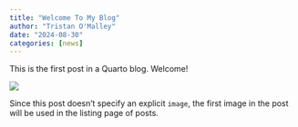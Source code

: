 ```yaml
---
title: "Welcome To My Blog"
author: "Tristan O'Malley"
date: "2024-08-30"
categories: [news]
---
```


This is the first post in a Quarto blog. Welcome!

![](thumbnail.jpg)

Since this post doesn't specify an explicit `image`, the first image in the post will be used in the listing page of posts.
